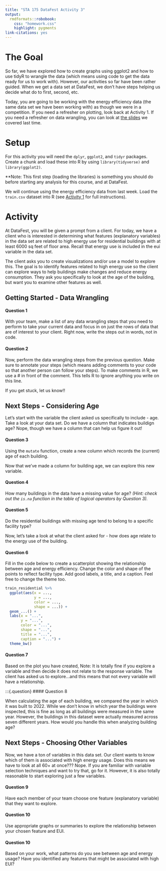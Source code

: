 ---
title: "STA 175 DataFest Activity 3"
output: 
  rmdformats::robobook:
    css: "homework.css"
    highlight: pygments
link-citations: yes
---

# The Goal

So far, we have explored how to create graphs using ggplot2 and how to use tidyR to wrangle the data (which means using code to get the data ready for us to work with). However, our activities so far have been rather guided. When we get a data set at DataFest, we don't have steps helping us decide what do to first, second, etc. 

Today, you are going to be working with the energy efficiency data (the same data set we have been working with) as though we were in a competition. If you need a refresher on plotting, look back at Activity 1. If you need a refresher on data wrangling, you can look at [the slides](https://sta175-s22.github.io/slides/data_wrangling.html) we covered last time.

# Setup

For this activity you will need the `dplyr`, `ggplot2`, and `tidyr` packages. Create a chunk and load these into R by using  `library(tidyverse)` and `library(ggplot2)`.

**Note: This first step (loading the libraries) is something you should do before starting any analysis for this course, and at DataFest. 

We will continue using the energy efficiency data from last week. Load the `train.csv` dataset into R (see [Activity 1](https://sta175-s22.github.io/class_activities/ca_1.html) for full instructions).

# Activity

At DataFest, you will be given a prompt from a client. For today, we have a client who is interested in determining what features (explanatory variables) in the data set are related to high energy use for residential buildings with at least 6000 sq feet of floor area. Recall that energy use is included in the eui variable in the data set. 

The client asks you to create visualizations and/or use a model to explore this. The goal is to identify features related to high energy use so the client can explore ways to help buildings make changes and reduce energy consumption. They ask you specifically to look at the age of the building, but want you to examine other features as well. 

## Getting Started - Data Wrangling 

:::{.question}
#### Question 1

With your team, make a list of any data wrangling steps that you need to perform to take your current data and focus in on just the rows of data that are of interest to your client. Right now, write the steps out in words, not in code. 
:::

:::{.question}
#### Question 2

Now, perform the data wrangling steps from the previous question. Make sure to annotate your steps (which means adding comments to your code so that another person can follow your steps). To make comments in R, we use a # in front of the comment. This tells R to ignore anything you write on this line.  
:::

If you get stuck, let us know!! 

## Next Steps - Considering Age 

Let's start with the variable the client asked us specifically to include - age. Take a look at your data set. Do we have a column that indicates buildign age? Nope, though we have a column that can help us figure it out! 

:::{.question}
#### Question 3

Using the `mutate` function, create a new column which records the (current) age of each building.
:::

Now that we've made a column for building age, we can explore this new variable.

:::{.question}
#### Question 4

How many buildings in the data have a missing value for age? *(Hint: check out the `is.na` function in the table of logical operators by Question 3).*
:::

:::{.question}
#### Question 5

Do the residential buildings with missing age tend to belong to a specific facility type?
:::

Now, let's take a look at what the client asked for - how does age relate to the energy use of the building. 

:::{.question}
#### Question 6

Fill in the code below to create a scatterplot showing the relationship between age and energy efficiency. Change the color and shape of the points to reflect facility type. Add good labels, a title, and a caption. Feel free to change the theme too.

```r
train_residential %>%
  ggplot(aes(x = ...,
             y = ...,
             color = ...,
             shape = ...)) +
  geom_...() +
  labs(x = "...",
       y = "...",
       color = "...",
       shape = "...",
       title = "...",
       caption = "...") +
  theme_bw()
```
:::


:::{.question}
#### Question 7

Based on the plot you have created,  Note: It is totally fine if you explore a variable and then decide it does not relate to the response variable. The client has asked us to explore...and this means that not every variable will have a relationship. 
:::

:::{.question}
#### Question 8

When calculating the age of each building, we compared the year in which it was built to 2022. While we don't know in which year the buildings were inspected, this is fine as long as all buildings were measured in the same year. However, the buildings in this dataset were actually measured across seven different years. How would you handle this when analyzing building age?

## Next Steps - Choosing Other Variables  

Now, we have a ton of variables in this data set. Our client wants to know which of them is associated with high energy usage. Does this means we have to look at all 60+ at once??? Nope. If you are familiar with variable selection techniques and want to try that, go for it. However, it is also totally reasonable to start exploring just a few variables. 

:::{.question}
#### Question 9

Have each member of your team choose one feature (explanatory variable) that they want to explore. 
:::

:::{.question}
#### Question 10

Use appropriate graphs or summaries to explore the relationship between your chosen feature and EUI. 
:::

:::{.question}
#### Question 10

Based on your work, what patterns do you see between age and energy usage? Have you identified any features that might be associated with high EUI?
:::
